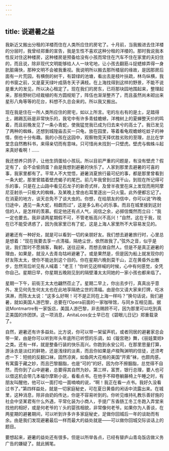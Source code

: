 ```yaml
---
---
---
```

title: 说避暑之益
---



我新近又搬出分租的洋楼而住在人类所应住的房宅了。十月前，当我搬进去住洋楼的分层时，我曾经郑重的宣告，我是生性不喜欢这种分租的洋楼的。那时我说我本性反对住这种楼房，这种楼房是预备给没有小孩而常住在汽车不住在家里的夫妇住的，而且说，除非现代文明能够给人人一块宅地，让小孩去翻筋斗捉蟋蟀弄得一身肮脏痛快，那种文明不会被我重视。我说明所以搬去那所楼层的缘故，是因那房后面有一片荒园，有横倒的树干，有碧绿的池塘，看出去是枝叶扶疏，林鸟纵横，我的书窗之前，又是夏天绿叶成荫冬天子满枝。在上海找得到这样的野景，不能不说是重大的发见，所以决心租定了。现在我们的房东，已将那块园地围起来，整理起来，那些野树已经栽植的有方圆规矩了，阵伍也渐渐整齐了，而且虽然尚未砌出来星形八角等等的花台，料想不久总会来的。所以我又搬出。

现在我是住在一所人类所应住的房宅，如以上所言。宅的左右有的是土，足踏得土，踢踢瓦砾是非常快乐的，我宅中有许多青蛙蟾蜍，洋槐树上的夏蝉整天价的鸣着，而且前晚发见了一条小青蛇，使我猛觉我已成为归去来兮的高士了。我已发见了两种的蜘蛛，还想到城隍庙去买一只龟，放在园里，等着看龟观蟾蜍吃蚊子的神情，倒也十分有趣。我的小孩在这园中，观察物竞天择优胜劣败的至理，总比在学堂念自然教科书，来得亲切而有意味。只可惜尚未找到一只壁虎。壁虎与蜘蛛斗起来真好看啊！……

我还想养只鸽子，让他生鸽蛋给小孩玩。所以目前严重的问题是，有没有壁虎？假定有了，会不会偷鸽蛋？由是我想到避暑的快乐了。人家到那里去避暑的可喜的事，我家里都有了。平常人不大觉悟，避暑消夏旅行最可纪的事，都是那里曾看到一条大蛇，那里曾踏着壁虎蝎子的尾巴。前几年我曾到过莫干山，到现在所记得可乐的事，只是在上山路中看见石龙子的新奇式样，及曾半夜里在床上发现而用阿摩尼亚射杀一只极大的蜘蛛，及某晚上曾由右耳里逐出一只火萤。此外便都忘记了。在消夏的地方，谈天总免不了谈大虫的。你想，在给朋友的信中，你可以说“昨晚归途中，遇见一条大蛇，相觑而过”，这是多么称心的乐事。而且在城里接到这封信的人，是怎样的羡慕。假定他还有点人气，阅信之余，必掷信慨然而立曰：“我一定也要去。我非请两星期假不可，不管老板高兴不高兴！”自然，这在于我，现在已不能受诱惑了，因为我家里已有了蛇，这是上海人家里所不大容易发见的。

避暑还有一种好处，就是可以看到一切的亲朋好友。我们想去避暑旅行时，心里总是想着：“现在我要去享一点清福，隔绝尘世，依然故我了。”弦外之音，似乎是说，我们暂时不愿揖客，鞠躬，送往迎来，而想去做自然人。但是不是真正避暑的理由，如果是，就没人去青岛牯岭避暑了。或是果然是，但是因为船上就发现你的好友陈太太，使你不能达到这个目的。你在星期六晚到莫干山，正在黄昏外出散步，忽然背后听见有人喊着：“老王！”你听见这样喊的时候，心中有何感觉，全凭你自己。星期日早，你星期五晚刚见到的隔壁潘太太同她的一家小孩也都来临了。

星期一下午，前街王太太也翩然莅止了。星期二早上，你出去步行，真真出乎意外，发见何先生何太太也在此地享隔绝尘世的清福。由是你又请大家来打牌，吃冰淇淋，而陈太太说：“这多么好啊！可不是正同在上海一样吗？”换句话说，我们避暑，就如美国人游巴黎，总要在I’Opera前面的一家咖啡馆，与同乡互相见面。据说Montmartre有一家饭店，美国人游巴黎，非去赐顾不可，因为那里可以吃到真正美国的炸团饼。这一项消息，AnitaLoos女士早已在《碧眼儿日记》郑重载录了。

自然，避暑还有许多益处。比方说，你可以带一架留声机，或者同居的避暑家总会带一架，由是你可以听到年头年底所已听惯的乐调，如《璇宫艳》舞，《丽娃栗妲》之类。还有一样，就是整备行装的快乐高兴。你跑到永安公司，在那里思量打算，游泳衣是淡红的鲜艳，还是浅绿的淡素，而且你如果是卢梭陶渊明的信徒，还须考虑一下：短统的反翻口袜，固然凉爽，如鱼网大花格的美国“开索”袜，也颇肉感，有寓露于藏之妙，而且巴黎胭脂，也是“可的”的好。因为你不擦胭脂，总觉得不自然，而你到了山中避暑，总要得其自然为妙。第三样，富贾，银行总理，要人也可以借这机会带几本福尔摩斯小说，看看点书。在他手不释卷躺藤椅上午睡之时，有朋友叫醒他，他可以一面打哈一面喃喃的说，“啊！我正在看一点书。我好久没看过书了。”第四样益处，就是一切家庭秘史，可在夏日黄昏的闲话中流露出来。在城里，这种消息，除非由奶妈传达，你是不容易听到的。你听见维持礼教乐善好施的社会中坚某君有什么外遇，平常化装为小商人，手提广东香肠工冬工冬跑入弄堂来找他的相好，或是何老爷的丫头的婴孩相貌，非常像何老爷。如果你为人善谈，在两星期的避暑期间，可以听到许多许多家庭秘史，足做你回城后一年的谈助而有余。由是我们发现避暑最后一样而最大的益处就是——可以做你回城交际谈话上的题目。

要想起来，避暑的益处还有很多。但是以所举各点，已经有替庐山青岛饭店做义务广告的嫌疑了。就此搁笔。